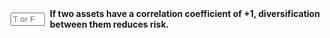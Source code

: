 
::: {.question-block}

<form onsubmit="event.preventDefault(); checkAnswerBox('module3_tf_q72','F')" style="display: flex; align-items: center; gap: 8px;">
<input type="text" id="module3_tf_q72" name="module3_tf_q72" maxlength="1" placeholder="T or F" style="width: 55px;" data-correct-answer="F" /> 
<label for="module3_tf_q72"><strong>If two assets have a correlation coefficient of +1, diversification between them reduces risk.</strong></label>
</form>

<div id="feedback-module3_tf_q72" class="feedback" data-status="" style="display:none;">
The sentence is FALSE. Perfect positive correlation means no risk reduction from diversification.
</div>
:::
